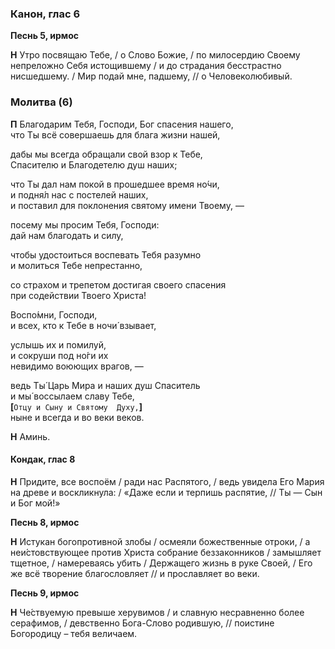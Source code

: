 ### Канон, глас 6

**Песнь 5, ирмос**

**Н** Утро посвящаю Тебе, / о Слово Божие, / по милосердию Своему непреложно Себя истощившему / и до страдания бесстрастно нисшедшему. / Мир подай мне, падшему, // о Человеколюбивый.

### Молитва (6)

**П** Благодарим Тебя, Господи, Бог спасения нашего,  
что Ты всё совершаешь  для блага жизни нашей,

дабы мы всегда обращали свой взор к Тебе,  
Спасителю и Благодетелю душ наших;

что Ты дал нам покой в прошедшее время но́чи,  
и подня́л нас с постелей наших,  
и поставил для поклонения святому имени Твоему, —

посему мы просим Тебя, Господи:  
дай нам благодать и силу,

чтобы удостоиться воспевать Тебя разумно  
и молиться Тебе непрестанно,

со страхом и трепетом достигая своего спасения  
при содействии Твоего Христа!

Воспо́мни, Господи,  
и всех, кто к Тебе в ночи́ взывает,

услышь их и помилуй,  
и сокруши под но́ги их  
невидимо воюющих врагов, —

ведь Ты́ Царь Мира и наших душ Спаситель  
и мы́ воссылаем славу Тебе,  
**[**`Отцу и Cыну и Cвятому  Духу,`**]**  
ныне и вcегда и во веки веков.

**Н** Аминь.

#### Кондак, глас 8

**Н** Придите, все воспоём / ради нас Распятого, / ведь увидела Его Мария на древе и воскликнула: / «Даже если и терпишь распятие, // Ты — Сын и Бог мой!»

**Песнь 8, ирмос**

**Н** Истукан богопротивной злобы / осмеяли божественные отроки, / а неи́стовствующее против Христа собрание беззаконников / замышляет тщетное, / намереваясь убить / Держащего жизнь в руке Своей, / Его же всё творение благословляет // и прославляет во веки.

**Песнь 9, ирмос**

**Н** Че́ствуемую превыше херувимов / и славную несравненно более серафимов, / девственно Бога-Слово родившую, // поистине Богородицу – тебя величаем.
